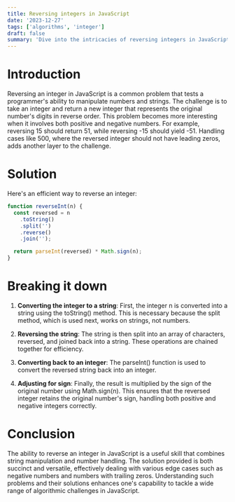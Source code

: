 ```yaml
---
title: Reversing integers in JavaScript
date: '2023-12-27'
tags: ['algorithms', 'integer']
draft: false
summary: 'Dive into the intricacies of reversing integers in JavaScript! Explore a concise and elegant solution to flip the order of digits, accommodating both positive and negative numbers.'
---
```


# Introduction

Reversing an integer in JavaScript is a common problem that tests a programmer's ability to manipulate numbers and strings. The challenge is to take an integer and return a new integer that represents the original number's digits in reverse order. This problem becomes more interesting when it involves both positive and negative numbers. For example, reversing 15 should return 51, while reversing -15 should yield -51. Handling cases like 500, where the reversed integer should not have leading zeros, adds another layer to the challenge.

# Solution

Here's an efficient way to reverse an integer:

```javascript
function reverseInt(n) {
  const reversed = n
    .toString()
    .split('')
    .reverse()
    .join('');

  return parseInt(reversed) * Math.sign(n);
}
```
# Breaking it down
1. **Converting the integer to a string**: First, the integer n is converted into a string using the toString() method. This is necessary because the split method, which is used next, works on strings, not numbers.

2. **Reversing the string**: The string is then split into an array of characters, reversed, and joined back into a string. These operations are chained together for efficiency.

3. **Converting back to an integer**: The parseInt() function is used to convert the reversed string back into an integer.

4. **Adjusting for sign**: Finally, the result is multiplied by the sign of the original number using Math.sign(n). This ensures that the reversed integer retains the original number's sign, handling both positive and negative integers correctly.

# Conclusion

The ability to reverse an integer in JavaScript is a useful skill that combines string manipulation and number handling. The solution provided is both succinct and versatile, effectively dealing with various edge cases such as negative numbers and numbers with trailing zeros. Understanding such problems and their solutions enhances one's capability to tackle a wide range of algorithmic challenges in JavaScript.